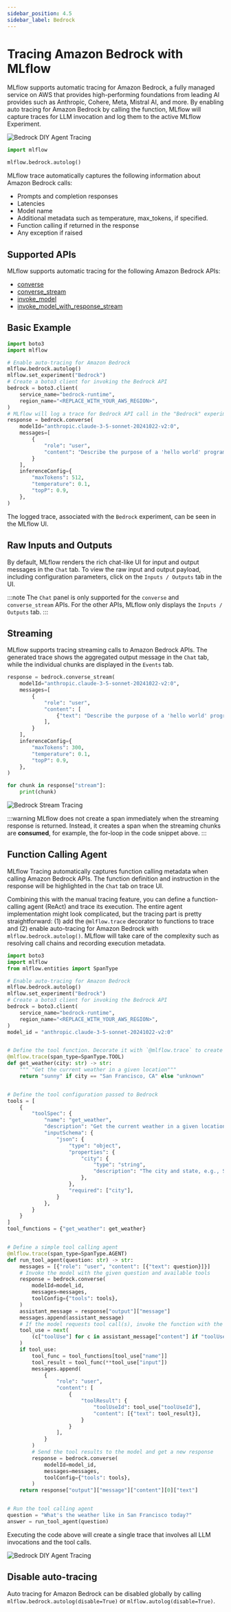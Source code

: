 ```yaml
---
sidebar_position: 4.5
sidebar_label: Bedrock
---
```



# Tracing Amazon Bedrock with MLflow

MLflow supports automatic tracing for Amazon Bedrock, a fully managed service on AWS that provides high-performing
foundations from leading AI provides such as Anthropic, Cohere, Meta, Mistral AI, and more. By enabling auto tracing
for Amazon Bedrock by calling the <APILink fn="mlflow.bedrock.autolog" /> function, MLflow will capture traces for LLM invocation
and log them to the active MLflow Experiment.

![Bedrock DIY Agent Tracing](/images/llms/tracing/bedrock-tracing-agent.png)

```python
import mlflow

mlflow.bedrock.autolog()
```

MLflow trace automatically captures the following information about Amazon Bedrock calls:

- Prompts and completion responses
- Latencies
- Model name
- Additional metadata such as temperature, max_tokens, if specified.
- Function calling if returned in the response
- Any exception if raised

## Supported APIs

MLflow supports automatic tracing for the following Amazon Bedrock APIs:

- [converse](https://boto3.amazonaws.com/v1/documentation/api/latest/reference/services/bedrock-runtime/client/converse.html)
- [converse_stream](https://boto3.amazonaws.com/v1/documentation/api/latest/reference/services/bedrock-runtime/client/converse_stream.html)
- [invoke_model](https://boto3.amazonaws.com/v1/documentation/api/latest/reference/services/bedrock-runtime/client/invoke_model.html)
- [invoke_model_with_response_stream](https://boto3.amazonaws.com/v1/documentation/api/latest/reference/services/bedrock-runtime/client/invoke_model_with_response_stream.html)

## Basic Example

```python
import boto3
import mlflow

# Enable auto-tracing for Amazon Bedrock
mlflow.bedrock.autolog()
mlflow.set_experiment("Bedrock")
# Create a boto3 client for invoking the Bedrock API
bedrock = boto3.client(
    service_name="bedrock-runtime",
    region_name="<REPLACE_WITH_YOUR_AWS_REGION>",
)
# MLflow will log a trace for Bedrock API call in the "Bedrock" experiment created above
response = bedrock.converse(
    modelId="anthropic.claude-3-5-sonnet-20241022-v2:0",
    messages=[
        {
            "role": "user",
            "content": "Describe the purpose of a 'hello world' program in one line.",
        }
    ],
    inferenceConfig={
        "maxTokens": 512,
        "temperature": 0.1,
        "topP": 0.9,
    },
)
```

The logged trace, associated with the `Bedrock` experiment, can be seen in the MLflow UI.

## Raw Inputs and Outputs

By default, MLflow renders the rich chat-like UI for input and output messages in the `Chat` tab. To view the raw input and output payload, including configuration parameters, click on the `Inputs / Outputs` tab in the UI.

:::note
The `Chat` panel is only supported for the `converse` and `converse_stream` APIs. For the other APIs, MLflow only displays the `Inputs / Outputs` tab.
:::

## Streaming

MLflow supports tracing streaming calls to Amazon Bedrock APIs. The generated trace shows the aggregated output message in the `Chat` tab, while the individual chunks are displayed in the `Events` tab.

```python
response = bedrock.converse_stream(
    modelId="anthropic.claude-3-5-sonnet-20241022-v2:0",
    messages=[
        {
            "role": "user",
            "content": [
                {"text": "Describe the purpose of a 'hello world' program in one line."}
            ],
        }
    ],
    inferenceConfig={
        "maxTokens": 300,
        "temperature": 0.1,
        "topP": 0.9,
    },
)

for chunk in response["stream"]:
    print(chunk)
```

![Bedrock Stream Tracing](/images/llms/tracing/bedrock-tracing-stream.png)

:::warning
MLflow does not create a span immediately when the streaming response is returned. Instead, it creates a span when the streaming chunks are **consumed**, for example, the for-loop in the code snippet above.
:::

## Function Calling Agent

MLflow Tracing automatically captures function calling metadata when calling Amazon Bedrock APIs. The function definition and instruction in the response will be highlighted in the `Chat` tab on trace UI.

Combining this with the manual tracing feature, you can define a function-calling agent (ReAct) and trace its execution. The entire agent implementation might look complicated, but the tracing part is pretty straightforward: (1) add the `@mlflow.trace` decorator to functions to trace and (2) enable auto-tracing for Amazon Bedrock with `mlflow.bedrock.autolog()`. MLflow will take care of the complexity such as resolving call chains and recording execution metadata.

```python
import boto3
import mlflow
from mlflow.entities import SpanType

# Enable auto-tracing for Amazon Bedrock
mlflow.bedrock.autolog()
mlflow.set_experiment("Bedrock")
# Create a boto3 client for invoking the Bedrock API
bedrock = boto3.client(
    service_name="bedrock-runtime",
    region_name="<REPLACE_WITH_YOUR_AWS_REGION>",
)
model_id = "anthropic.claude-3-5-sonnet-20241022-v2:0"


# Define the tool function. Decorate it with `@mlflow.trace` to create a span for its execution.
@mlflow.trace(span_type=SpanType.TOOL)
def get_weather(city: str) -> str:
    """ "Get the current weather in a given location"""
    return "sunny" if city == "San Francisco, CA" else "unknown"


# Define the tool configuration passed to Bedrock
tools = [
    {
        "toolSpec": {
            "name": "get_weather",
            "description": "Get the current weather in a given location",
            "inputSchema": {
                "json": {
                    "type": "object",
                    "properties": {
                        "city": {
                            "type": "string",
                            "description": "The city and state, e.g., San Francisco, CA",
                        },
                    },
                    "required": ["city"],
                }
            },
        }
    }
]
tool_functions = {"get_weather": get_weather}


# Define a simple tool calling agent
@mlflow.trace(span_type=SpanType.AGENT)
def run_tool_agent(question: str) -> str:
    messages = [{"role": "user", "content": [{"text": question}]}]
    # Invoke the model with the given question and available tools
    response = bedrock.converse(
        modelId=model_id,
        messages=messages,
        toolConfig={"tools": tools},
    )
    assistant_message = response["output"]["message"]
    messages.append(assistant_message)
    # If the model requests tool call(s), invoke the function with the specified arguments
    tool_use = next(
        (c["toolUse"] for c in assistant_message["content"] if "toolUse" in c), None
    )
    if tool_use:
        tool_func = tool_functions[tool_use["name"]]
        tool_result = tool_func(**tool_use["input"])
        messages.append(
            {
                "role": "user",
                "content": [
                    {
                        "toolResult": {
                            "toolUseId": tool_use["toolUseId"],
                            "content": [{"text": tool_result}],
                        }
                    }
                ],
            }
        )
        # Send the tool results to the model and get a new response
        response = bedrock.converse(
            modelId=model_id,
            messages=messages,
            toolConfig={"tools": tools},
        )
    return response["output"]["message"]["content"][0]["text"]


# Run the tool calling agent
question = "What's the weather like in San Francisco today?"
answer = run_tool_agent(question)
```

Executing the code above will create a single trace that involves all LLM invocations and the tool calls.

![Bedrock DIY Agent Tracing](/images/llms/tracing/bedrock-tracing-agent.png)

## Disable auto-tracing

Auto tracing for Amazon Bedrock can be disabled globally by calling `mlflow.bedrock.autolog(disable=True)` or `mlflow.autolog(disable=True)`.
